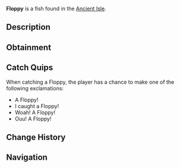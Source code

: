 {{FishInfobox
|image          = Floppy.png
|rarity         = Legendary
|sea            = First Sea
|location       = [[Ancient Isle]]
|sublocation    = 
|sources        = Fishing Rod
|radar_location = 
|prog_speed     = -10
|xp             = 1200
|weather        = 
|time           = 
|season         = Autumn
|bait           = Super Flakes
|base_weight    = 10
|base_value     = 2000
|weight_range   = 2
|base_chance    = 0.05
|base_resil     = 25
}}
'''Floppy''' is a {{Rarity|Legendary}} fish found in the [[Ancient Isle]].

== Description ==
{{Description|The Floppy is an interesting fish in the Ancient Isle. Exhibiting signs of intense energy, attempting to catch the Floppy will not be an easy task. They spend most of the day swimming around the pond, |Bestiary Entry}}

== Obtainment ==
{{Description|Can be found in the waters of the Ancient Isle.|Bestiary Hint}}
{{Fish Availability|
Ancient Isle/Freshwater Pond
|top_rods      = 
Leviathan's Fang Rod\126273.11\1006336.98;
Great Rod of Oscar\111845.7\569728.74;
Free Spirit Rod\111698.85\824449.3;
Astralhook Rod\104038.86\594730.72;
Ethereal Prism Rod\103981.55\594571.63;
Lucky Rod\69681.97\461223.13;
Training Rod\67193.68\273400.77;
Frog Rod\95255.41\700217.8;
Rapid Rod\96574.63\784773.15;
Firefly Rod\97526.62\779283.7;
Wildflower Rod\95325.67\721650.16;
Fast Rod\77863.26\711986.82;
Fischer's Rod\56581.8\478814.91;
Trident Rod\102221.83\717138.77;
Seraphic Rod\99464.95\596077.09;
No-Life Rod\97499.4\661886.69;
Rod Of The Forgotten Fang\92651.36\583747.66;
Challenger's Rod\92586.05\590151.25;
Blazebringer Rod\83568.74\550430.28;
Rod Of The Depths\82675.83\530393.65;
Rod Of The Exalted One\82214.26\502094.14;
Zeus Rod\78626.88\517880.44;
Verdant Shear Rod\76663.13\521739.13;
Depthseeker Rod\70141.72\482753.61;
Avalanche Rod\62955.94\435271.7;
Volcanic Rod\61279.49\403620.88;
Steady Rod\19531.22\146231.8
|recommended   = Ethereal Prism Rod
}}

== Catch Quips ==
When catching a Floppy, the player has a chance to make one of the following exclamations:
* A Floppy!
* I caught a Floppy!
* Woah! A Floppy!
* Ouu! A Floppy!

== Change History ==
{{Change History|{{subst:Current Version}}}}

== Navigation ==
{{Fish Navbox|Ancient Isle}}
